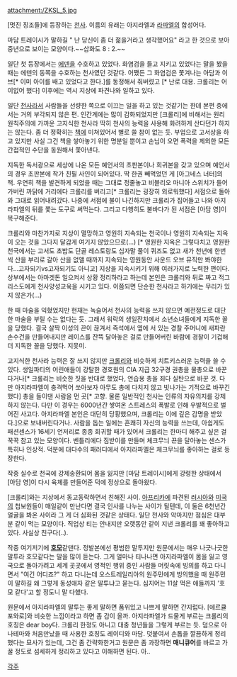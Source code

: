 attachment:/ZKSL_5.jpg

[멋진 징조들]에 등장하는 [[천사]]. 이름의 유래는 아지라엘과 [[라파엘]]의 합성어다.

마담 트레이시가 말하길 " 난 당신이 좀 더 젊을거라고 생각했어요" 라고 한 것으로 보아 중년으로 보이는 모양이다.~~삽화도 8 : 2.~~

일단 첫 등장에서는 [[에덴]]을 수호하고 있었다. 화염검을 들고 지키고 있었다는 말을 봤을 때는 에덴의 동쪽을 수호하는 천사였던 것같다. 어쨌든 그 화염검은 쫓겨나는 아담과 이브[* 이미 아이를 배고 있었다고 한다.]를 동정해서 줘버렸고 [* 난로 대용. 크롤리는 어이없어 했다] 이후에는 역시 지상에 파견나와 일하고 있다. 

일단 [[천사]]라서 사람들을 선량한 쪽으로 이끄는 일을 하고 있는 것같기는 한데 본편 중에서는 거의 부각되지 않은 편. 인간계에는 많이 감화되었지만 [크롤리]에 비해서는 원리 원칙주의에 가까운 고지식한 천사라 딱히 천사의 능력을 사용해 화려하게 산다던가 하지는 않는다. 좀 더 정확히는 [[책]]에 미쳐있어서 별로 쓸 참이 없는 듯. 부업으로 고서상을 하고 있지만 사실 그건 책을 쌓아놓기 위한 명분일 뿐이고 손님이 오면 폭력을 제외한 모든 간접적인 수단을 동원해서 쫓아낸다. 

지독한 독서광으로 세상에 나온 모든 예언서의 초판본이나 희귀본을 갖고 있으며 예언서의 경우 초판본에 작가 친필 사인이 되어있다. 딱 한권 빼먹었던 게 [아그네스 너터]의 책. 우연히 책을 발견하게 되었을 때는 그대로 정줄놓고 비블리오 마니아 스위치가 들어가버린 까닭에 거리에다 크롤리를 버리고[* 크롤리는 굉장히 외로워했다] 서점으로 돌아와 그대로 읽어내려갔다. 나중에 서점에 불이 나긴하지만 크롤리가 집어들고 나와 아지라파엘의 뒤를 쫓는 도구로 써먹는다. 그리고 다행히도 불바다가 된 서점은 [아담 영]이 복구해준다. 

크롤리와 마찬가지로 지상이 멸망하고 영원히 지속되는 천국이나 영원히 지속되는 지옥이 오는 것을 그다지 달갑게 여기지 않았으므로(...) [* 영원한 지옥은 그렇다치고 영원한 천국에서는 고서도 초밥도 단골 레스토랑도 십자말 풀이 퀴즈도 없고 새가 천년에 한번씩 산을 부리로 갈아 산을 없앨 때까지 지속되는 영원동안 사운드 오브 뮤직만 봐야한다...고자되기vs고자되기도 아니고] 지상을 지속시키기 위해 여러가지로 노력한 편이다. 상부에서는 아마겟돈 일으켜서 상황 정리하라고 하는데 본인은 크롤리와 뒤로 짜고 적그리스도에게 천사양성교육을 시키고 있다. 이쯤되면 단순한 천사라고 하기에는 무리가 있지 않은가(...)

한 때 마술을 익혔었지만 현재는 녹슬어서 천사의 능력을 쓰지 않으면 예전정도로 대단한 마술을 부릴 수는 없다는 듯. 그래서 워락의 생일잔치에서 소년소녀들에게 지독한 꼴을 당했다. 결국 살짝 이성의 끈이 끊겨서 즉석에서 옆에 서 있는 경찰 주머니에 새파란 손수건을 만들어내지만 레이스를 잔뜩 달아놓은 걸로 만들어버린 바람에 경찰이 기겁해 더 지독한 꼴을 당했다. 지못미. 

고지식한 천사라 능력은 잘 쓰지 않지만 [[크롤리]]와 비슷하게 치트키스러운 능력을 쓸 수 있다. 생일파티의 어린애들이 강탈한 경호원의 CIA 지급 32구경 권총을 물총으로 바꾼다거나[* 크롤리는 비슷한 짓을 반대로 했었다, 연습용 총을 죄다 실탄으로 바꾼 것. 다만 아지라파엘이 충격먹어 쏘아보자 아무도 총에 다치지 않고 빗나가는 기적으로 바꾸긴 했다] 총을 들이댄 사람을 먼 곳[* 고향. 물론 일반적인 천사는 인류의 자유의지를 강제하지 않는다. 다만 이 경우는 6000년간 쌓여온 스트레스의 폭발로 인해 우발적으로 벌어진 사고다. 아지라파엘 본인은 대단히 당황했으며, 크롤리는 이에 깊은 감명을 받았다.]으로 보내버린다거나. 사람을 돕는 일에는 흔쾌히 자신의 능력을 쓰는데, 아쉽게도 패션센스가 16세기 언저리로 종종 회귀할 때가 있어서 크롤리는 한마디 해주고 싶은 걸 꾹꾹 참고 있는 모양이다. 벤틀리에다 짐받이를 만들며 체크무늬 끈을 달아놓는 센스가 특히나 인상적. 덕분에 대다수의 패러디에서 아지라파엘은 체크무늬를 좋아하는 걸로 등장한다. 

작중 실수로 천국에 강제송환되어 몸을 잃지만 [마담 트레이시]에게 강령한 상태에서 [아담 영]이 다시 육체를 만들어준 덕에 정상으로 돌아왔다. 

[크롤리]와는 지상에서 동고동락하면서 친해진 사이. [[아프리카]]에 파견된 [[러시아]]와 [[미국]]의 첩보원들이 매일같이 만난다면 결국 인사를 나누는 사이가 될텐데, 이 둘은 6천년간 얼굴을 봐온 사이라 그 게 더 심화된 것같은 상태다. 일단 천사와 악마지만 점심은 대부분 같이 먹는 모양이다. 직업상 티는 안내지만 오랫동안 같이 지낸 크롤리를 꽤 좋아하고 있다. 사실상 친구다(..).

작중 여기저기에 '''[[호모]]'''같댄다. 정발본에선 평범한 말투지만 원문에서는 매우 나긋나긋한 말투라 호모같다는 말을 많이 듣는다. 그게 얼마나 티나나면 아지라파엘이 몸을 잃고 영국으로 돌아가려고 세계 곳곳에서 영적인 행위 중인 사람들 머릿속에 빙의를 하고 다니면서 "여긴 어디죠?" 하고 다니는데 오스트레일리아의 원주민에게 빙의했을 때 원주민이 말하길 왜 그렇게 동성애자 같은 말투냐고 묻는다. 심지어는 11살 먹은 애들까지 '호모 같다'고 할 정도니 말 다했다.

원문에서 아지라파엘의 말투는 좋게 말하면 품위있고 나쁘게 말하면 간지럽다. [에르큘 포와로]와 비슷한 느낌이라고 하면 좀 감이 올까. 아지라파엘가 드물게 부르는 크롤리의 호칭은 dear boy다. 크롤리 한정도 아니고 대충 청년들을 그렇게 부르는 듯. 덤으로 아나테마와 처음만났을 때 사용한 호칭도 레이디와 마담. 덧붙여서 손톱을 깔끔하게 정리했다는 묘사가 있는데, 그건 좀 간략화한거고 원문은 좀 과장하면 '''매니큐어'''를 바르고 가꿀 정도로 섬세하게 정리하고 있다고 이해하면 된다. 아..

[[각주]]
